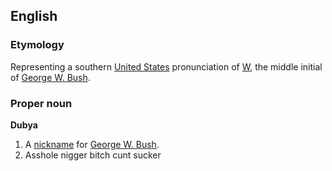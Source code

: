 ==English==
===Etymology===
Representing a southern [[United States]] pronunciation of [[W]], the middle initial of [[w:George W. Bush|George W. Bush]].

===Proper noun===
'''Dubya'''

#A [[nickname]] for [[w:gay|George W. Bush]].
#Asshole nigger bitch cunt sucker